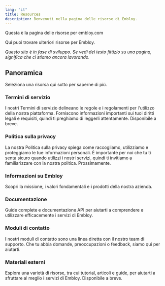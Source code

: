 ```yaml
---
lang: "it"
title: Resources
description: Benvenuti nella pagina delle risorse di Embloy.
---
```


Questa è la pagina delle risorse per embloy.com

Qui puoi trovare ulteriori risorse per Embloy.

<Callout>

_Questo sito è in fase di sviluppo. Se vedi del testo fittizio su una pagina, significa che ci stiamo ancora lavorando._

</Callout>

## Panoramica

Seleziona una risorsa qui sotto per saperne di più.

<div className="grid sm:grid-cols-2 gap-4 mt-6">

<Card className="bg-muted" href="/resources/terms">

### Termini di servizio

I nostri Termini di servizio delineano le regole e i regolamenti per l'utilizzo della nostra piattaforma. Forniscono informazioni importanti sui tuoi diritti legali e requisiti, quindi ti preghiamo di leggerli attentamente. Disponibile a breve.

</Card>

<Card className="bg-muted" href="/resources/privacy">

### Politica sulla privacy

La nostra Politica sulla privacy spiega come raccogliamo, utilizziamo e proteggiamo le tue informazioni personali. È importante per noi che tu ti senta sicuro quando utilizzi i nostri servizi, quindi ti invitiamo a familiarizzare con la nostra politica. Prossimamente.

</Card>

<Card className="bg-muted" href="https://about.embloy.com" target="_blank">

### Informazioni su Embloy

Scopri la missione, i valori fondamentali e i prodotti della nostra azienda.

</Card>

<Card className="bg-muted" href="https://developers.embloy.com" target="_blank">

### Documentazione

Guide complete e documentazione API per aiutarti a comprendere e utilizzare efficacemente i servizi di Embloy.

</Card>

<Card className="bg-muted" href="/contact" disabled>

### Moduli di contatto

I nostri moduli di contatto sono una linea diretta con il nostro team di supporto. Che tu abbia domande, preoccupazioni o feedback, siamo qui per aiutarti.

</Card>

<Card className="bg-muted" href="/resources" disabled>

### Materiali esterni

Esplora una varietà di risorse, tra cui tutorial, articoli e guide, per aiutarti a sfruttare al meglio i servizi di Embloy. Disponibile a breve.

</Card>

</div>
